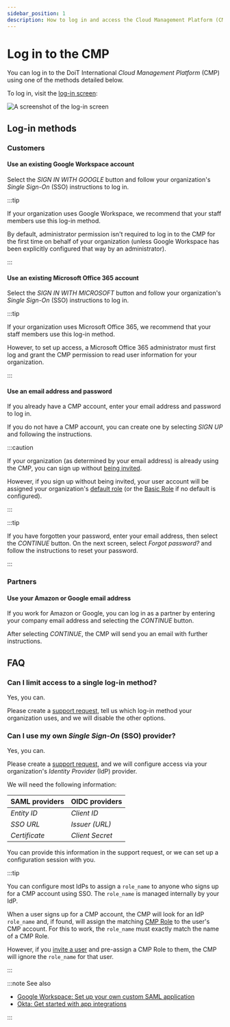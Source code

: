 ```yaml
---
sidebar_position: 1
description: How to log in and access the Cloud Management Platform (CMP)
---
```


# Log in to the CMP

You can log in to the DoiT International _Cloud Management Platform_ (CMP) using one of the methods detailed below.

To log in, visit the [log-in screen](https://app.doit-intl.com/login):

![A screenshot of the log-in screen](../.gitbook/assets/cmp-log-in.png)

## Log-in methods

### Customers

#### Use an existing Google Workspace account

<!-- textlint-disable terminology -->

Select the _SIGN IN WITH GOOGLE_ button and follow your organization's _Single Sign-On_ (SSO) instructions to log in.

<!-- textlint-enable -->

:::tip

If your organization uses Google Workspace, we recommend that your staff members use this log-in method.

By default, administrator permission isn't required to log in to the CMP for the first time on behalf of your organization (unless Google Workspace has been explicitly configured that way by an administrator).

:::

#### Use an existing Microsoft Office 365 account

Select the _SIGN IN WITH MICROSOFT_ button and follow your organization's _Single Sign-On_ (SSO) instructions to log in.

:::tip

If your organization uses Microsoft Office 365, we recommend that your staff members use this log-in method.

However, to set up access, a Microsoft Office 365 administrator must first log and grant the CMP permission to read user information for your organization.

:::

#### Use an email address and password

If you already have a CMP account, enter your email address and password to log in.

If you do not have a CMP account, you can create one by selecting _SIGN UP_ and following the instructions.

:::caution

If your organization (as determined by your email address) is already using the CMP, you can sign up without [being invited](../user-management/creating-a-new-user.mdx#inviting-new-users).

However, if you sign up without being invited, your user account will be assigned your organization's [default role](../user-management/manage-roles.mdx#setting-a-default-role) (or the [Basic Role](../user-management/manage-roles.mdx#basic-role) if no default is configured).

:::

:::tip

If you have forgotten your password, enter your email address, then select the _CONTINUE_ button. On the next screen, select _Forgot password?_ and follow the instructions to reset your password.

:::

### Partners

#### Use your Amazon or Google email address

If you work for Amazon or Google, you can log in as a partner by entering your company email address and selecting the _CONTINUE_ button.

After selecting _CONTINUE_, the CMP will send you an email with further instructions.

## FAQ

### Can I limit access to a single log-in method?

Yes, you can.

Please create a [support request](../services/consulting-support/index.mdx), tell us which log-in method your organization uses, and we will disable the other options.

### Can I use my own _Single Sign-On_ (SSO) provider?

Yes, you can.

Please create a [support request](../services/consulting-support/index.mdx), and we will configure access via your organization's _Identity Provider_ (IdP) provider.

We will need the following information:

| SAML providers | OIDC providers  |
| -------------- | --------------- |
| _Entity ID_    | _Client ID_     |
| _SSO URL_      | _Issuer (URL)_  |
| _Certificate_  | _Client Secret_ |

You can provide this information in the support request, or we can set up a configuration session with you.

:::tip

You can configure most IdPs to assign a `role_name` to anyone who signs up for a CMP account using SSO. The `role_name` is managed internally by your IdP.

When a user signs up for a CMP account, the CMP will look for an IdP `role_name` and, if found, will assign the matching [CMP Role](../user-management/manage-roles.mdx) to the user's CMP account. For this to work, the `role_name` must exactly match the name of a CMP Role.

However, if you [invite a user](../user-management/creating-a-new-user.mdx) and pre-assign a CMP Role to them, the CMP will ignore the `role_name` for that user.

:::

:::note See also

- [Google Workspace: Set up your own custom SAML application](https://support.google.com/a/answer/6087519?hl=en)
- [Okta: Get started with app integrations](https://help.okta.com/oie/en-us/Content/Topics/Apps/apps-overview-get-started.htm)

:::
